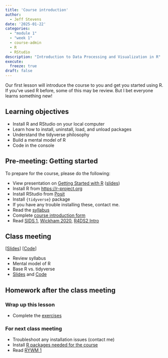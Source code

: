 ```yaml
---
title: 'Course introduction'
author:
  - Jeff Stevens
date: '2025-01-22'
categories: 
  - "module 1"
  - "week 1"
  - course-admin
  - R
  - RStudio
description: "Introduction to Data Processing and Visualization in R"
execute:
  freeze: true
draft: false
---
```


Our first lesson will introduce the course to you and get you started using R. If you've used R before, some of this may be review. But I bet everyone learns something new!

## Learning objectives

* Install R and RStudio on your local computer
* Learn how to install, uninstall, load, and unload packages
* Understand the tidyverse philosophy
* Build a mental model of R
* Code in the console

## Pre-meeting: Getting started

To prepare for the course, please do the following:

* View presentation on [Getting Started with R](https://unl.yuja.com/V/Video?v=12093557&node=52473713&a=201921442){target='_blank'} ([slides](../../slides/00_getting_started.qmd){target='_blank'})
* Install R from [https://r-project.org](https://cloud.r-project.org/){target='_blank'}
* Install RStudio from [Posit](https://posit.co/downloads/){target='_blank'}
* Install `{tidyverse}` package
* If you have any trouble installing these, contact me.
* Read the [syllabus](../../syllabus.html)
* Complete [course introduction form](https://canvas.unl.edu/courses/192678/pages/course-resources){target='_blank'}
* Read [SIDS 1](https://moderndive.netlify.app/1-getting-started.html){target='_blank'}, [Wickham 2020](https://tidyverse.tidyverse.org/articles/manifesto.html){target='_blank'}, [R4DS2 Intro](https://r4ds.hadley.nz/intro.html){target='_blank'}

## Class meeting

[[Slides](../../slides/01_introduction.qmd){target="_blank"}] [[Code](../../code/01_introduction.html){target="_blank"}]

* Review syllabus
* Mental model of R
* Base R vs. tidyverse
* [Slides](../../slides/01_introduction.qmd){target="_blank"} and [Code](../../code/01_introduction.html){target="_blank"}

## Homework after the class meeting
### Wrap up this lesson

* Complete the [exercises](https://its-ianr-shiny.unl.edu/users/jstevens5/dpavir2025/01_introduction/){target='_blank'}

### For next class meeting

* Troubleshoot any installation issues (contact me)
* Install [R packages needed for the course](../../resources.qmd#packages)
* Read [RYWM 1](https://rladiessydney.org/courses/ryouwithme/01-basicbasics-1/){target='_blank'}

